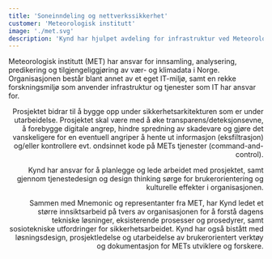 ```yaml
---
title: 'Soneinndeling og nettverkssikkerhet'
customer: 'Meteorologisk institutt'
image: './met.svg'
description: 'Kynd har hjulpet avdeling for infrastruktur ved Meteorologisk institutt med prosjektledelse, tjenestedesign, innsiktsarbeid, frontendutvikling og arbeid med deling- og sikkerhetskultur. '
---
```



<PageSection heading="Soneinndeling og nettverkssikkerhet">
  <Prose align="left">
    <p>
      Meteorologisk institutt (MET) har ansvar for innsamling, analysering, predikering og
      tilgjengeliggjøring av vær- og klimadata i Norge. Organisasjonen består blant annet av et eget IT-miljø, samt en rekke forskningsmiljø som anvender infrastruktur og tjenester som IT har ansvar for.
    </p>
  </Prose>
  <Prose align="right">
    <p>
      Prosjektet bidrar til å bygge opp under sikkerhetsarkitekturen som er under utarbeidelse. Prosjektet skal være med å øke transparens/deteksjonsevne, å forebygge digitale angrep, hindre spredning av skadevare og gjøre det vanskeligere for en eventuell angriper å hente ut informasjon (eksfiltrasjon) og/eller kontrollere evt. ondsinnet kode på METs tjenester (command-and-control).
    </p>
  </Prose>
</PageSection>
<PageSection heading="Kynds rolle" subheading="Prosjektledelse, teamledelse, tjenestedesign">
  <Prose align="right">
		<p>
			Kynd har ansvar for å planlegge og lede arbeidet med prosjektet, samt gjennom tjenestedesign og design thinking sørge for brukerorientering og kulturelle effekter i organisasjonen. 
		</p>
    <p>
      Sammen med Mnemonic og representanter fra MET, har Kynd ledet et større innsiktsarbeid på tvers av organisasjonen for å forstå dagens tekniske løsninger, eksisterende prosesser og prosedyrer, samt sosiotekniske utfordringer for sikkerhetsarbeidet. Kynd har også bistått med løsningsdesign, prosjektledelse og utarbeidelse av brukerorientert verktøy og dokumentasjon for METs utviklere og forskere. 
    </p>
  </Prose>
</PageSection>
